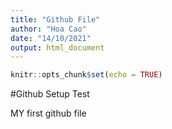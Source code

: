 ```yaml
---
title: "Github File"
author: "Hoa Cao"
date: "14/10/2021"
output: html_document
---
```


```r
knitr::opts_chunk$set(echo = TRUE)
```

#Github Setup Test

MY first github file